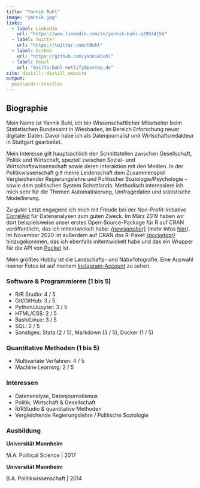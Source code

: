 ```yaml
---
title: "Yannik Buhl"
image: "yannik.jpg"
links:
  - label: LinkedIn
    url: "https://www.linkedin.com/in/yannik-buhl-a29034156"
  - label: Twitter
    url: "https://twitter.com/YBuhl"
  - label: GitHub
    url: "https://github.com/yannikbuhl"
  - label: Email
    url: "mailto:buhl-netlify@posteo.de"
site: distill::distill_website
output:
  postcards::trestles
---
```

 
## Biographie

Mein Name ist Yannik Buhl, ich bin Wissenschaftlicher Mitarbeiter beim Statistischen Bundesamt in Wiesbaden, im Bereich Erforschung neuer digitaler Daten. Davor habe ich als Datenjournalist und Wirtschaftsredakteur in Stuttgart gearbeitet.

Mein Interesse gilt hauptsächlich den Schnittstellen zwischen Gesellschaft, Politik und Wirtschaft, speziell zwischen Sozial- und Wirtschaftswissenschaft sowie deren Interaktion mit den Medien. In der Politikwissenschaft gilt meine Leidenschaft dem Zusammenspiel Vergleichender Regierungslehre und Politischer Soziologie/Psychologie – sowie dem politischen System Schottlands. Methodisch interessiere ich mich sehr für die Themen Automatisierung, Umfragedaten und statistische Modellierung.

Zu guter Letzt engagiere ich mich mit Freude bei der Non-Profit-Initiative [CorrelAid](http://www.correlaid.org/) für Datenanalysen zum guten Zweck. Im März 2019 haben wir dort beispielsweise unser erstes Open-Source-Package für R auf CRAN veröffentlicht, das ich mitentwickelt habe: [*{newsanchor}*](https://github.com/CorrelAid/newsanchor) (mehr Infos [hier](https://correlaid.org/blog/newsanchor/)). Im November 2020 ist außerdem auf CRAN das R-Paket [*{pocketapi}*](https://github.com/CorrelAid/pocketapi) hinzugekommen, das ich ebenfalls mitentwickelt habe und das ein Wrapper für die API von [Pocket](https://getpocket.com/) ist.

Mein größtes Hobby ist die Landschafts- und Naturfotografie. Eine Auswahl meiner Fotos ist auf meinem [Instagram-Account](https://www.instagram.com/yabuhl/) zu sehen.

### Software & Programmieren (1 bis 5)

- R/R Studio: 4 / 5
- Git/GitHub: 3 / 5
- Python/Jupyter: 3 / 5
- HTML/CSS: 2 / 5
- Bash/Linux: 3 / 5
- SQL: 2 / 5
- Sonstiges: Stata (2 / 5), Markdown (3 / 5), Docker (1 / 5)

### Quantitative Methoden (1 bis 5)

- Multivariate Verfahren: 4 / 5
- Machine Learning: 2 / 5

### Interessen

- Datenanalyse, Datenjournalismus
- Politik, Wirtschaft & Gesellschaft
- R/RStudio & quantitative Methoden
- Vergleichende Regierungslehre / Politische Soziologie

### Ausbildung

**Universität Mannheim** 

M.A. Political Science | 2017

**Universität Mannheim** 

B.A. Politikwissenschaft | 2014

